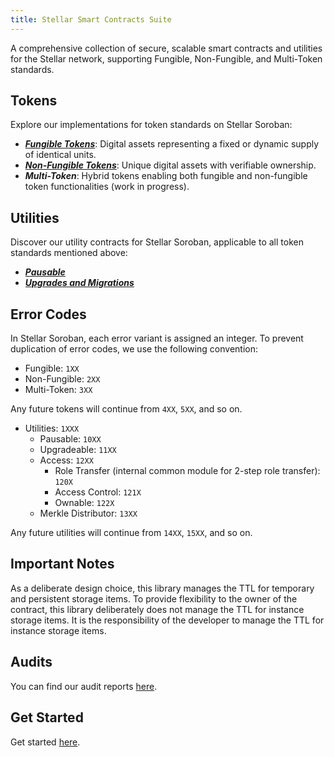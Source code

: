 ```yaml
---
title: Stellar Smart Contracts Suite
---
```


A comprehensive collection of secure, scalable smart contracts and utilities for the Stellar network,
supporting Fungible, Non-Fungible, and Multi-Token standards.

## Tokens
Explore our implementations for token standards on Stellar Soroban:

* ***[Fungible Tokens](/stellar-contracts/tokens/fungible/fungible)***: Digital assets representing a fixed or dynamic supply of identical units.
* ***[Non-Fungible Tokens](/stellar-contracts/tokens/non-fungible/non-fungible)***: Unique digital assets with verifiable ownership.
* ***Multi-Token***: Hybrid tokens enabling both fungible and non-fungible token functionalities (work in progress).

## Utilities
Discover our utility contracts for Stellar Soroban, applicable to all token standards mentioned above:

* ***[Pausable](/stellar-contracts/utils/pausable)***
* ***[Upgrades and Migrations](/stellar-contracts/utils/upgradeable)***

## Error Codes
In Stellar Soroban, each error variant is assigned an integer. To prevent duplication of error codes,
we use the following convention:

* Fungible: `1XX`
* Non-Fungible: `2XX`
* Multi-Token: `3XX`

Any future tokens will continue from `4XX`, `5XX`, and so on.

* Utilities: `1XXX`
  * Pausable: `10XX`
  * Upgradeable: `11XX`
  * Access: `12XX`
    * Role Transfer (internal common module for 2-step role transfer): `120X`
    * Access Control: `121X`
    * Ownable: `122X`
  * Merkle Distributor: `13XX`

Any future utilities will continue from `14XX`, `15XX`, and so on.

## Important Notes
As a deliberate design choice, this library manages the TTL for temporary and persistent storage items.
To provide flexibility to the owner of the contract, this library deliberately does not manage the TTL for instance storage items.
It is the responsibility of the developer to manage the TTL for instance storage items.

## Audits
You can find our audit reports [here](https://github.com/OpenZeppelin/stellar-contracts/tree/main/audits).

## Get Started
Get started [here](/stellar-contracts/get-started).
